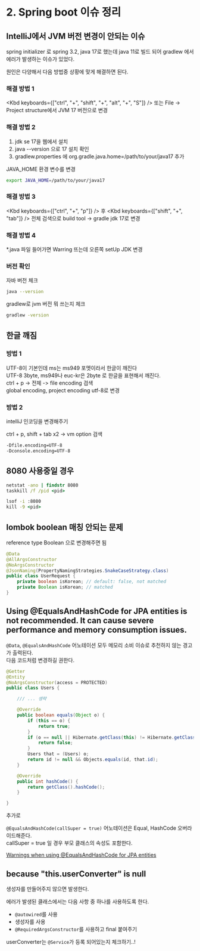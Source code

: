
# 2. Spring boot 이슈 정리

## IntelliJ에서 JVM 버전 변경이 안되는 이슈

spring initializer 로 spring 3.2, java 17로 했는데 java 11로 빌드 되어 gradlew 에서 에러가 발생하는 이슈가 있었다.

원인은 다양해서 다음 방법중 상황에 맞게 해결하면 된다.

### 해결 방법 1

<Kbd keyboards={["ctrl", "+", "shift", "+", "alt", "+", "S"]} /> 또는 File -> Project structure에서 JVM 17 버전으로 변경

### 해결 방법 2

1. jdk se 17을 웹에서 설치
2. java --version 으로 17 설치 확인
3. gradlew.properties 에 org.gradle.java.home=/path/to/your/java17 추가

JAVA_HOME 환경 변수를 변경

```bash
export JAVA_HOME=/path/to/your/java17
```

### 해결 방법 3

<Kbd keyboards={["ctrl", "+", "p"]} /> 후 <Kbd keyboards={["shift", "+", "tab"]} /> 전체 검색으로 build tool -> gradle
jdk 17로 변경

### 해결 방법 4

\*.java 파일 들어가면 Warring 뜨는데 오른쪽 setUp JDK 변경

### 버전 확인

자바 버전 체크

```bash
java --version
```

gradlew로 jvm 버전 뭐 쓰는지 체크

```bash
gradlew -version
```

## 한글 깨짐

### 방법 1

UTF-8이 기본인데 ms는 ms949 포멧이라서 한글이 깨진다\
UTF-8 3byte, ms949나 euc-kr은 2byte 로 한글을 표현해서 깨진다.\
ctrl + p -> 전체 -> file encoding 검색\
global encoding, project encoding utf-8로 변경

### 방법 2

intelliJ 인코딩을 변경해주기

ctrl + p, shift + tab x2 -> vm option 검색

```txt
-Dfile.encoding=UTF-8
-Dconsole.encoding=UTF-8
```

## 8080 사용중일 경우 

```cmd
netstat -ano | findstr 8080
taskkill /f /pid <pid>

lsof -i :8080
kill -9 <pid>
```

## lombok boolean 매칭 안되는 문제

reference type Boolean 으로 변경해주면 됨

```java
@Data
@AllArgsConstructor
@NoArgsConstructor
@JsonNaming(PropertyNamingStrategies.SnakeCaseStrategy.class)
public class UserRequest {
    private boolean isKorean; // default: false, not matched
    private Boolean isKorean; // matched
}
```

## Using @EqualsAndHashCode for JPA entities is not recommended. It can cause severe performance and memory consumption issues.

`@Data`, `@EqualsAndHashCode` 어노테이션 모두 메모리 소비 이슈로 추천하지 않는 경고가 출력된다.\
다음 코드처럼 변경하길 권한다.

```java
@Getter
@Entity
@NoArgsConstructor(access = PROTECTED)
public class Users {

    /// ... 생략

    @Override
    public boolean equals(Object o) {
        if (this == o) {
            return true;
        }
        if (o == null || Hibernate.getClass(this) != Hibernate.getClass(o)) {
            return false;
        }
        Users that = (Users) o;
        return id != null && Objects.equals(id, that.id);
    }

    @Override
    public int hashCode() {
        return getClass().hashCode();
    }

}
```

추가로

`@EqualsAndHashCode(callSuper = true)` 어노테이션은 Equal, HashCode 오버라이드해준다.\
callSuper = true 일 경우 부모 클래스의 속성도 포함한다.

[Warnings when using @EqualsAndHashCode for JPA entities](https://youtrack.jetbrains.com/issue/IDEA-279243/Warnings-when-using-EqualsAndHashCode-for-JPA-entities)
## because "this.userConverter" is null

생성자를 만들어주지 않으면 발생한다.

에러가 발생된 클래스에서는 다음 사항 중 하나를 사용하도록 한다.

- `@autowired`를 사용
- 생성자를 사용
- `@RequiredArgsConstructor`를 사용하고 final 붙여주기

userConverter는 `@Service`가 등록 되어있는지 체크하기..!
